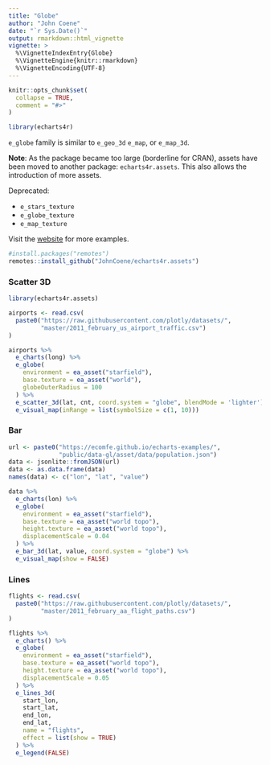 ```yaml
---
title: "Globe"
author: "John Coene"
date: "`r Sys.Date()`"
output: rmarkdown::html_vignette
vignette: >
  %\VignetteIndexEntry{Globe}
  %\VignetteEngine{knitr::rmarkdown}
  %\VignetteEncoding{UTF-8}
---
```


```r
knitr::opts_chunk$set(
  collapse = TRUE,
  comment = "#>"
)

library(echarts4r)
```

`e_globe` family is similar to `e_geo_3d` `e_map`, or `e_map_3d`.

**Note**: As the package became too large (borderline for CRAN), assets have been moved to another package: `echarts4r.assets`. This also allows the introduction of more assets.

Deprecated:

- `e_stars_texture`
- `e_globe_texture`
- `e_map_texture`

Visit the [website](https://echarts4r-assets.john-coene.com) for more examples.

```r
#install.packages("remotes")
remotes::install_github("JohnCoene/echarts4r.assets")
```

### Scatter 3D

```r
library(echarts4r.assets)

airports <- read.csv(
  paste0("https://raw.githubusercontent.com/plotly/datasets/",
         "master/2011_february_us_airport_traffic.csv")
)

airports %>% 
  e_charts(long) %>% 
  e_globe(
    environment = ea_asset("starfield"),
    base.texture = ea_asset("world"), 
    globeOuterRadius = 100
  ) %>% 
  e_scatter_3d(lat, cnt, coord.system = "globe", blendMode = 'lighter') %>% 
  e_visual_map(inRange = list(symbolSize = c(1, 10)))
```

### Bar

```r
url <- paste0("https://ecomfe.github.io/echarts-examples/",
              "public/data-gl/asset/data/population.json")
data <- jsonlite::fromJSON(url)
data <- as.data.frame(data)
names(data) <- c("lon", "lat", "value")

data %>% 
  e_charts(lon) %>% 
  e_globe(
    environment = ea_asset("starfield"),
    base.texture = ea_asset("world topo"), 
    height.texture = ea_asset("world topo"),
    displacementScale = 0.04
  ) %>% 
  e_bar_3d(lat, value, coord.system = "globe") %>% 
  e_visual_map(show = FALSE)
```

### Lines

```r
flights <- read.csv(
  paste0("https://raw.githubusercontent.com/plotly/datasets/",
         "master/2011_february_aa_flight_paths.csv")
)

flights %>% 
  e_charts() %>% 
  e_globe(
    environment = ea_asset("starfield"),
    base.texture = ea_asset("world topo"), 
    height.texture = ea_asset("world topo"),
    displacementScale = 0.05
  ) %>% 
  e_lines_3d(
    start_lon, 
    start_lat, 
    end_lon, 
    end_lat,
    name = "flights",
    effect = list(show = TRUE)
  ) %>% 
  e_legend(FALSE)
```